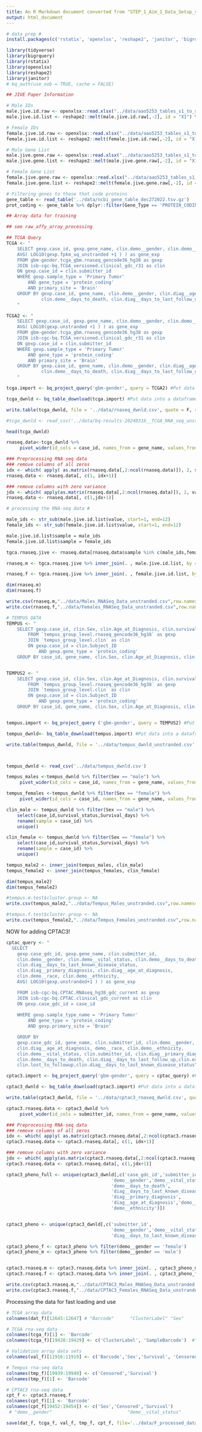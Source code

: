 ```yaml
---
title: An R Markdown document converted from "STEP_1_Aim_1_Data_Setup_v3.ipynb"
output: html_document
---
```


```r
# data prep #
install.packages(c('rstatix', 'openxlsx', 'reshape2', 'janitor', 'bigrquery'))
```

```r
library(tidyverse)
library(bigrquery)
library(rstatix)
library(openxlsx)
library(reshape2)
library(janitor)
# bq_auth(use_oob = TRUE, cache = FALSE)
```

```r
## JIVE Paper Information

# Male IDs
male.jive.id.raw <- openxlsx::read.xlsx("../data/aao5253_tables_s1_to_s12.xlsx", sheet = "Supplemental Table 2", colNames = F, rows = 5:10)
male.jive.id.list <- reshape2::melt(male.jive.id.raw[,-2], id = "X1") %>% rename(cluster.group = X1) %>% select(-variable) %>% filter(!is.na(value)) %>% arrange(cluster.group)

# Female IDs
female.jive.id.raw <- openxlsx::read.xlsx("../data/aao5253_tables_s1_to_s12.xlsx", sheet = "Supplemental Table 2", colNames = F, rows = 21:25)
female.jive.id.list <- reshape2::melt(female.jive.id.raw[,-2], id = "X1") %>% rename(cluster.group = X1) %>% select(-variable) %>% filter(!is.na(value)) %>% arrange(cluster.group)

# Male Gene List
male.jive.gene.raw <- openxlsx::read.xlsx("../data/aao5253_tables_s1_to_s12.xlsx", sheet = "Supplemental Table 2", colNames = F, rows = 12:16)
male.jive.gene.list <- reshape2::melt(male.jive.gene.raw[,-2], id = "X1") %>% rename(cluster.group = X1) %>% select(-variable) %>% filter(!is.na(value)) %>% arrange(cluster.group)

# Female Gene List
female.jive.gene.raw <- openxlsx::read.xlsx("../data/aao5253_tables_s1_to_s12.xlsx", sheet = "Supplemental Table 2", colNames = F, rows = 28:32)
female.jive.gene.list <- reshape2::melt(female.jive.gene.raw[,-2], id = "X1") %>% rename(cluster.group = X1) %>% select(-variable) %>% filter(!is.na(value)) %>% arrange(cluster.group)
```

```r
# Filtering genes to those that code proteins
gene_table <- read_table('../data/ncbi_gene_table_dec272022.tsv.gz')
prot_coding <- gene_table %>% dplyr::filter(Gene_Type == 'PROTEIN_CODING')
```

```r
## Array data for training

## see raw_affy_array_processing
```

```r
## TCGA Query
TCGA <- "
    SELECT gexp.case_id, gexp.gene_name, clin.demo__gender, clin.demo__vital_status, clin.demo__days_to_death, clin.diag__age_at_diagnosis,clin.demo__race,clin.demo__ethnicity,
    AVG( LOG10(gexp.fpkm_uq_unstranded +1 ) ) as gene_exp
    FROM gbm-gender.tcga_gbm.rnaseq_gencode36_hg38 as gexp
    JOIN isb-cgc-bq.TCGA_versioned.clinical_gdc_r31 as clin
    ON gexp.case_id = clin.submitter_id
    WHERE gexp.sample_type = 'Primary Tumor'
        AND gene_type = 'protein_coding'
        AND primary_site = 'Brain'
    GROUP BY gexp.case_id, gene_name, clin.demo__gender, clin.diag__age_at_diagnosis,demo__race,clin.demo__ethnicity, clin.demo__vital_status,clin.submitter_id, 
             clin.demo__days_to_death, clin.diag__days_to_last_follow_up,clin.exp__created_datetime
    "

TCGA2 <- "
    SELECT gexp.case_id, gexp.gene_name, clin.demo__gender, clin.demo__vital_status, clin.demo__days_to_death, clin.diag__age_at_diagnosis,clin.demo__race,clin.demo__ethnicity,
    AVG( LOG10(gexp.unstranded +1 ) ) as gene_exp
    FROM gbm-gender.tcga_gbm.rnaseq_gencode36_hg38 as gexp
    JOIN isb-cgc-bq.TCGA_versioned.clinical_gdc_r31 as clin
    ON gexp.case_id = clin.submitter_id
    WHERE gexp.sample_type = 'Primary Tumor'
        AND gene_type = 'protein_coding'
        AND primary_site = 'Brain'
    GROUP BY gexp.case_id, gene_name, clin.demo__gender, clin.diag__age_at_diagnosis,demo__race,clin.demo__ethnicity, clin.demo__vital_status,clin.submitter_id, 
             clin.demo__days_to_death, clin.diag__days_to_last_follow_up,clin.exp__created_datetime
    "

```

```r
tcga.import <- bq_project_query('gbm-gender', query = TCGA2) #Put data in temporary BQ table

tcga_dwnld <- bq_table_download(tcga.import) #Put data into a dataframe

write.table(tcga_dwnld, file = '../data/rnaseq_dwnld.csv', quote = F, row.names = F, sep = ',')

#tcga_dwnld <- read_csv('../data/bq-results-20240316__TCGA_RNA_seq_unstranded.csv')

head(tcga_dwnld)

rnaseq.data<-tcga_dwnld %>% 
     pivot_wider(id_cols = case_id, names_from = gene_name, values_from = gene_exp) %>% rename(sample = case_id)
```



```r
### Preprocessing RNA-seq data
### remove columns of all zeros
idx <- which( apply( as.matrix(rnaseq.data[,2:ncol(rnaseq.data)]), 2, sum, na.rm=TRUE) > 0 )
rnaseq.data <- rnaseq.data[, c(1, idx+1)]

### remove columns with zero variance
jdx <- which( apply(as.matrix(rnaseq.data[,2:ncol(rnaseq.data)]), 2, var, na.rm=TRUE) > 0 )
rnaseq.data <- rnaseq.data[, c(1,jdx+1)]
```


```r
# processing the RNA-seq data #

male_ids <- str_sub(male.jive.id.list$value, start=1, end=12)
female_ids <- str_sub(female.jive.id.list$value, start=1, end=12)

male.jive.id.list$sample = male_ids
female.jive.id.list$sample = female_ids

tgca.rnaseq.jive <- rnaseq.data[rnaseq.data$sample %in% c(male_ids,female_ids),]

rnaseq.m <- tgca.rnaseq.jive %>% inner_join(. , male.jive.id.list, by = c("sample" = "sample"))

rnaseq.f <- tgca.rnaseq.jive %>% inner_join(. , female.jive.id.list, by = c("sample" = "sample"))
```

```r
dim(rnaseq.m)
dim(rnaseq.f)
```

```r
write.csv(rnaseq.m,"../data/Males_RNASeq_Data_unstranded.csv",row.names=F)
write.csv(rnaseq.f,"../data/Females_RNASeq_Data_unstranded.csv",row.names=F)
```






```r
# TEMPUS DATA
TEMPUS <- "
    SELECT gexp.case_id, clin.Sex, clin.Age_at_Diagnosis, clin.survival_status, clin.Survival_days, gexp.gene_name, AVG( LOG10(gexp.fpkm_uq_unstranded +1 ) ) as gene_exp
        FROM `tempus_group_level.rnaseq_gencode36_hg38` as gexp
        JOIN `tempus_group_level.clin` as clin
        ON gexp.case_id = clin.Subject_ID
            AND gexp.gene_type = 'protein_coding'
    GROUP BY case_id, gene_name, clin.Sex, clin.Age_at_Diagnosis, clin.survival_status, clin.Survival_days"


TEMPUS2 <- "
    SELECT gexp.case_id, clin.Sex, clin.Age_at_Diagnosis, clin.survival_status, clin.Survival_days, gexp.gene_name, AVG( LOG10(gexp.unstranded +1 ) ) as gene_exp
        FROM `tempus_group_level.rnaseq_gencode36_hg38` as gexp
        JOIN `tempus_group_level.clin` as clin
        ON gexp.case_id = clin.Subject_ID
            AND gexp.gene_type = 'protein_coding'
    GROUP BY case_id, gene_name, clin.Sex, clin.Age_at_Diagnosis, clin.survival_status, clin.Survival_days"


tempus.import <- bq_project_query ('gbm-gender', query = TEMPUS2) #Put data in temporary BQ table

tempus_dwnld<- bq_table_download(tempus.import) #Put data into a dataframe

write.table(tempus_dwnld, file = '../data/tempus_dwnld_unstranded.csv', quote = F, row.names = F, sep = ',')




```


```r
tempus_dwnld <- read_csv('../data/tempus_dwnld.csv')

tempus_males <-tempus_dwnld %>% filter(Sex == "male") %>%
     pivot_wider(id_cols = case_id, names_from = gene_name, values_from = gene_exp) %>% rename(sample = case_id)

tempus_females <-tempus_dwnld %>% filter(Sex == "female") %>%
     pivot_wider(id_cols = case_id, names_from = gene_name, values_from = gene_exp) %>% rename(sample = case_id)

clin_male <- tempus_dwnld %>% filter(Sex == "male") %>% 
    select(case_id,survival_status,Survival_days) %>% 
    rename(sample = case_id) %>%
    unique()

clin_female <- tempus_dwnld %>% filter(Sex == "female") %>% 
    select(case_id,survival_status,Survival_days) %>% 
    rename(sample = case_id) %>%
    unique()

tempus_male2 <- inner_join(tempus_males, clin_male)
tempus_female2 <- inner_join(tempus_females, clin_female)

dim(tempus_male2)
dim(tempus_female2)
```


```r
#tempus.m.test$cluster.group <- NA
write.csv(tempus_male2,"../data/Tempus_Males_unstranded.csv",row.names=F)

#tempus.f.test$cluster.group <- NA
write.csv(tempus_female2,"../data/Tempus_Females_unstranded.csv",row.names=F)
```


NOW for adding CPTAC3!

```r
cptac_query <- "
  SELECT
    gexp.case_gdc_id, gexp.gene_name, clin.submitter_id,
    clin.demo__gender, clin.demo__vital_status, clin.demo__days_to_death,
    clin.diag__days_to_last_known_disease_status,
    clin.diag__primary_diagnosis, clin.diag__age_at_diagnosis,
    clin.demo__race, clin.demo__ethnicity,
    AVG( LOG10(gexp.unstranded+1 ) ) as gene_exp

    FROM isb-cgc-bq.CPTAC.RNAseq_hg38_gdc_current as gexp
    JOIN isb-cgc-bq.CPTAC.clinical_gdc_current as clin
    ON gexp.case_gdc_id = case_id
   
    WHERE gexp.sample_type_name = 'Primary Tumor'
        AND gene_type = 'protein_coding'
        AND gexp.primary_site = 'Brain'

    GROUP BY
    gexp.case_gdc_id, gene_name, clin.submitter_id, clin.demo__gender,
    clin.diag__age_at_diagnosis, demo__race, clin.demo__ethnicity,
    clin.demo__vital_status, clin.submitter_id, clin.diag__primary_diagnosis,
    clin.demo__days_to_death, clin.diag__days_to_last_follow_up,clin.exp__created_datetime,
    clin.lost_to_followup,clin.diag__days_to_last_known_disease_status"

cptac3.import <- bq_project_query('gbm-gender', query = cptac_query) #Put data in temporary BQ table

cptac3_dwnld <- bq_table_download(cptac3.import) #Put data into a dataframe

write.table(cptac3_dwnld, file = '../data/cptac3_rnaseq_dwnld.csv', quote = F, row.names = F, sep = ',')

cptac3.rnaseq.data <- cptac3_dwnld %>% 
     pivot_wider(id_cols = submitter_id, names_from = gene_name, values_from = gene_exp) %>% rename(sample = submitter_id)
```
```r
### Preprocessing RNA-seq data
### remove columns of all zeros
idx <- which( apply( as.matrix(cptac3.rnaseq.data[,2:ncol(cptac3.rnaseq.data)]), 2, sum, na.rm=TRUE) > 0 )
cptac3.rnaseq.data <- cptac3.rnaseq.data[, c(1, idx+1)]

### remove columns with zero variance
jdx <- which( apply(as.matrix(cptac3.rnaseq.data[,2:ncol(cptac3.rnaseq.data)]), 2, var, na.rm=TRUE) > 0 )
cptac3.rnaseq.data <- cptac3.rnaseq.data[, c(1,jdx+1)]
```


```r

cptac3_pheno_full <- unique(cptac3_dwnld[,c('case_gdc_id','submitter_id',
                                       'demo__gender','demo__vital_status',
                                       'demo__days_to_death',
                                       'diag__days_to_last_known_disease_status',
                                       'diag__primary_diagnosis',
                                       'diag__age_at_diagnosis','demo__race',
                                       'demo__ethnicity')])


cptac3_pheno <- unique(cptac3_dwnld[,c('submitter_id',
                                       'demo__gender','demo__vital_status',
                                       'diag__days_to_last_known_disease_status')])

cptac3_pheno_f <- cptac3_pheno %>% filter(demo__gender == 'female')
cptac3_pheno_m <- cptac3_pheno %>% filter(demo__gender == 'male')


cptac3.rnaseq.m <- cptac3.rnaseq.data %>% inner_join(. , cptac3_pheno_m, by = c("sample" = "submitter_id"))
cptac3.rnaseq.f <- cptac3.rnaseq.data %>% inner_join(. , cptac3_pheno_f, by = c("sample" = "submitter_id"))


```


```r
write.csv(cptac3.rnaseq.m,"../data/CPTAC3_Males_RNASeq_Data_unstranded.csv",row.names=F)
write.csv(cptac3.rnaseq.f,"../data/CPTAC3_Females_RNASeq_Data_unstranded.csv",row.names=F)
```





Processing the data for fast loading and use

```r

# TCGA array data
colnames(dat_f)[12645:12647] # "Barcode"      "ClusterLabel" "Sex"       

# TCGA rna-seq data
colnames(tcga_f)[1] <- 'Barcode'
colnames(tcga_f)[19428:19429] <- c('ClusterLabel', 'SampleBarcode')  #"cluster.group" "value" 

# Validation array data sets
colnames(val_f)[11916:11919] <- c('Barcode','Sex','Survival', 'Censored') # "SampleID" "Sex"      "Survival" "Censored"

# Tempus rna-seq data
colnames(tmp_f)[19939:19940] <- c('Censored','Survival')
colnames(tmp_f)[1] <- 'Barcode'

# CPTAC3 rna-seq data
cpt_f <- cptac3.rnaseq.f
colnames(cpt_f)[1] <- 'Barcode'
colnames(cpt_f[19452:19454]) <- c('Sex','Censored','Survival')
 # "demo__gender"                            "demo__vital_status"                      "diag__days_to_last_known_disease_status"

save(dat_f, tcga_f, val_f, tmp_f, cpt_f, file='../data/F_processed_data.rda')

```







